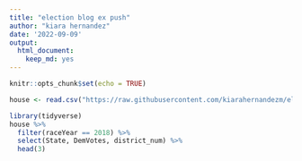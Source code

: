 ```yaml
---
title: "election blog ex push"
author: "kiara hernandez"
date: '2022-09-09'
output: 
  html_document: 
    keep_md: yes
---
```


```r
knitr::opts_chunk$set(echo = TRUE)
```

```r
house <- read.csv("https://raw.githubusercontent.com/kiarahernandezm/election-blog/main/house%20party%20vote%20share%20by%20district%201948-2020.csv")

library(tidyverse)
house %>%
  filter(raceYear == 2018) %>%
  select(State, DemVotes, district_num) %>%
  head(3)

```